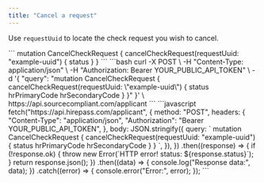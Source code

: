 ```yaml
---
title: "Cancel a request"
---
```


Use `requestUuid` to locate the check request you wish to cancel.

<Tabs>
  <Tab title="GraphQL">
    ```
     mutation CancelCheckRequest {
            cancelCheckRequest(requestUuid: "example-uuid") {
              status
            }
          }
    ```
  </Tab>
  <Tab title="cURL">
    ```bash
    curl -X POST \
         -H "Content-Type: application/json" \
         -H "Authorization: Bearer YOUR_PUBLIC_API_TOKEN" \
         -d '{
           "query": "mutation CancelCheckRequest { 
                      cancelCheckRequest(requestUuid: \"example-uuid\") { 
                        status 
                        hrPrimaryCode 
                        hrSecondaryCode 
                      } 
                    }"
         }' \
         https://api.sourcecompliant.com/applicant
    ```
  </Tab>
  <Tab title="Javascript">
    ```javascript
    fetch("https://api.hirepass.com/applicant", {
      method: "POST",
      headers: {
        "Content-Type": "application/json",
        "Authorization": "Bearer YOUR_PUBLIC_API_TOKEN",
      },
      body: JSON.stringify({
        query: `
          mutation CancelCheckRequest {
            cancelCheckRequest(requestUuid: "example-uuid") {
              status
              hrPrimaryCode
              hrSecondaryCode
            }
          }
        `,
      }),
    })
      .then((response) => {
        if (!response.ok) {
          throw new Error(`HTTP error! status: ${response.status}`);
        }
        return response.json();
      })
      .then((data) => {
        console.log("Response data:", data);
      })
      .catch((error) => {
        console.error("Error:", error);
      });
    ```
  </Tab>
</Tabs>